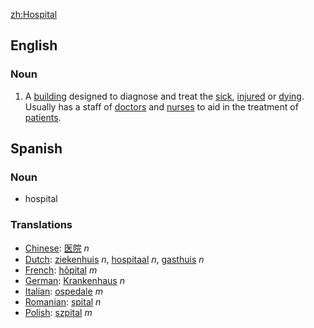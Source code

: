 [[zh:Hospital]]

== English ==

===Noun===

#A [[building]] designed to diagnose and treat the [[sick]], [[injured]] or [[dying]].  Usually has a staff of [[doctor]]s and [[nurse]]s to aid in the treatment of [[patient]]s.

== Spanish ==

===Noun===
*hospital

===Translations===
*[[Chinese]]: [[医院]] ''n'' 
*[[Dutch]]: [[ziekenhuis]] ''n'', [[hospitaal]] ''n'', [[gasthuis]] ''n''
*[[French]]: [[hôpital]] ''m''
*[[German]]: [[Krankenhaus]] ''n''
*[[Italian]]: [[ospedale]] ''m''
*[[Romanian]]: [[spital]] ''n''
*[[Polish]]: [[szpital]] ''m''